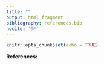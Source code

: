 ```yaml
---
title: ""
output: html_fragment
bibliography: references.bib 
nocite: '@*'
---
```


```r
knitr::opts_chunk$set(echo = TRUE)
```




**References:** 
